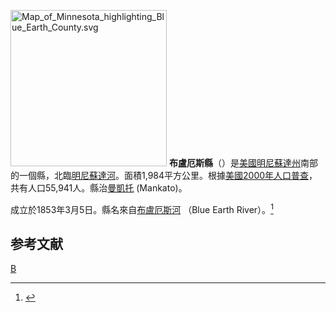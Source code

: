 {{noteTA
|T=zh-hans:布卢厄斯县 (明尼苏达州);zh-hk:布盧厄斯縣 (明尼蘇達州);zh-tw:布盧厄斯郡 (明尼蘇達州);
}}
[[File:Map_of_Minnesota_highlighting_Blue_Earth_County.svg|250px]]
'''布盧厄斯縣'''（{{lang-en|Blue Earth County}}）是[[美國|美國]][[明尼蘇達州|明尼蘇達州]]南部的一個縣，北臨[[明尼蘇達河|明尼蘇達河]]。面積1,984平方公里。根據[[美國2000年人口普查|美國2000年人口普查]]，共有人口55,941人。縣治[[曼凱托_(明尼蘇達州)|曼凱托]] (Mankato)。

成立於1853年3月5日。縣名來自[[布盧厄斯河|布盧厄斯河]] （Blue Earth River）。<ref>{{Cite web |url=http://www.house.leg.state.mn.us/hinfo/govseries/No3.htm |title=存档副本 |access-date=2007-03-15 |archive-url=https://web.archive.org/web/20120321232739/http://www.house.leg.state.mn.us/hinfo/govseries/No3.htm |archive-date=2012-03-21 |dead-url=yes }}</ref>

== 参考文献 ==
<div class="references-small">
<references />
</div>

[[Category:明尼苏达州行政区划|B]]